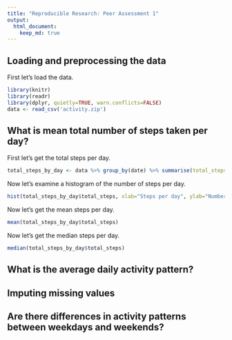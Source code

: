 ```yaml
---
title: "Reproducible Research: Peer Assessment 1"
output: 
  html_document:
    keep_md: true
---
```



## Loading and preprocessing the data

First let's load the data.

```r
library(knitr)
library(readr)
library(dplyr, quietly=TRUE, warn.conflicts=FALSE)
data <- read_csv('activity.zip')
```



## What is mean total number of steps taken per day?

First let's get the total steps per day.

```r
total_steps_by_day <- data %>% group_by(date) %>% summarise(total_steps=sum(steps, na.rm=TRUE), .groups="keep")
```

Now let's examine a histogram of the number of steps per day.


```r
hist(total_steps_by_day$total_steps, xlab="Steps per day", ylab="Number of days with the number of steps", main="Histogram of steps taken in a day")
```

Now let's get the mean steps per day.


```r
mean(total_steps_by_day$total_steps)
```

Now let's get the median steps per day.



```r
median(total_steps_by_day$total_steps)
```

## What is the average daily activity pattern?



## Imputing missing values



## Are there differences in activity patterns between weekdays and weekends?
